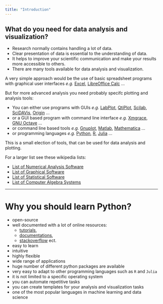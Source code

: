 ```yaml
---
title: "Introduction"
---
```



## What do you need for data analysis and visualization? {.unnumbered}


- Research normally contains handling a lot of data.
- Clear presentation of data is essential to the understanding of data.
- It helps to improve your scientific communication and make your results more accessible to others.
- There are many tools available for data analysis and visualization.

A very simple approach would be the use of basic spreadsheet programs with graphical user interfaces *e.g.* 
[Excel](https://www.microsoft.com/de-at/microsoft-365/excel), [LibreOffice Calc](https://de.libreoffice.org/) ...


But for more advanced analysis you need probably specifc plotting and analysis tools: 

- You can either use programs with GUIs *e.g.* [LabPlot](https://labplot.kde.org/), [QtiPlot](https://www.qtiplot.com/), [Scilab](https://www.scilab.org/), [SciDAVis](https://scidavis.sourceforge.net/), [Origin](https://www.originlab.com/) ...
- or a GUI based program with command line interface *e.g.* [Xmgrace](https://plasma-gate.weizmann.ac.il/Grace/),  [GNU Octave](https://octave.org/) ...
- or command line based tools *e.g.* [Gnuplot](http://www.gnuplot.info/), [Matlab](https://de.mathworks.com/products/matlab.html), [Mathematica](https://www.wolfram.com/mathematica/) ...
- or programming languages *e.g.* [Python](https://www.python.org/), [R](https://www.r-project.org/ju), [Julia](https://julialang.org/) ...
 


This is a small election of tools, that can be used for data analysis and plotting.


For a larger list see these wikipedia lists:


- [List of Numerical Analysis Software](https://en.wikipedia.org/wiki/List_of_numerical_analysis_software) 
- [List of Graphical Software](https://en.wikipedia.org/wiki/List_of_information_graphics_software)
- [List of Statistical Software](https://en.wikipedia.org/wiki/List_of_statistical_software)
- [List of Computer Algebra Systems](https://en.wikipedia.org/wiki/List_of_computer_algebra_systems)

---

# Why you should learn Python? {.unnumbered}


- open-source
- well documented with a lot of online resources:
    - [tutorials](https://github.com/ujjwalkarn/DataSciencePython), 
    - [documentations](https://docs.python.org/3/),
    - [stackoverflow](https://stackoverflow.com/questions) ect.
- easy to learn 
- intuitive
- highly flexible
- wide range of applications
- huge number of different python packages are available 
- very easy to adapt to other programming languages such as `R` and `Julia`
- it is not limited to a specific operating system
- you can automate repetitive tasks
- you can create templates for your analysis and visualization tasks
- one of the most popular languages in machine learning and data science

